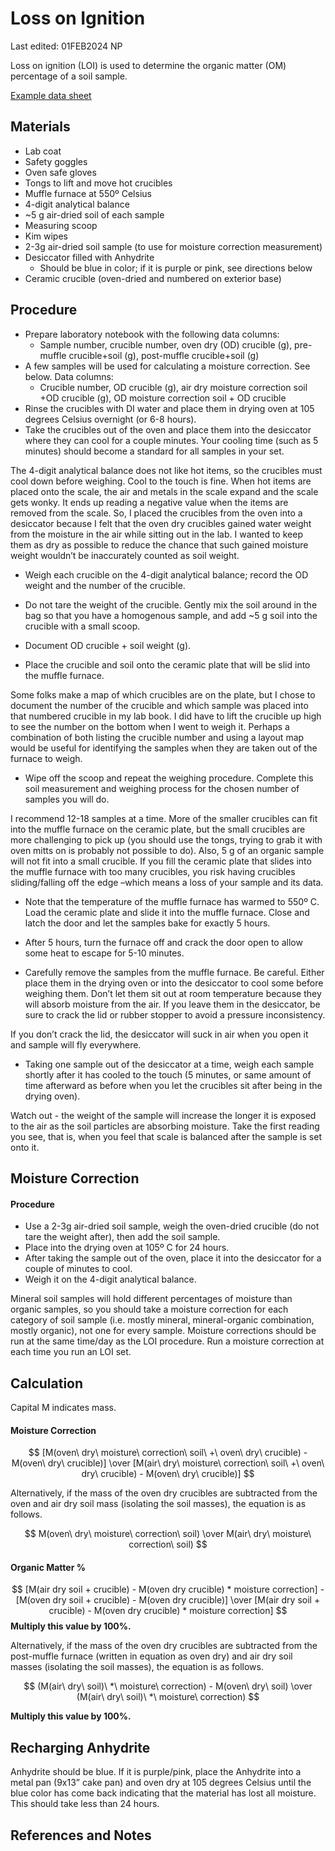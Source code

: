 # Loss on Ignition

::: callout-note
Last edited: 01FEB2024 NP

Loss on ignition (LOI) is used to determine the organic matter (OM) percentage of a soil sample.

[Example data sheet](https://docs.google.com/spreadsheets/d/1Z6ijR4D47hjFZBMePrvnEEBT6g56EIJs/edit?usp=sharing&ouid=108934466869932900090&rtpof=true&sd=true)
:::

## Materials

-   Lab coat
-   Safety goggles
-   Oven safe gloves
-   Tongs to lift and move hot crucibles
-   Muffle furnace at 550º Celsius
-   4-digit analytical balance
-   \~5 g air-dried soil of each sample
-   Measuring scoop
-   Kim wipes
-   2-3g air-dried soil sample (to use for moisture correction measurement)
-   Desiccator filled with Anhydrite
    -   Should be blue in color; if it is purple or pink, see directions below
-   Ceramic crucible (oven-dried and numbered on exterior base)

## Procedure

-   Prepare laboratory notebook with the following data columns:
    -   Sample number, crucible number, oven dry (OD) crucible (g), pre-muffle crucible+soil (g), post-muffle crucible+soil (g)
-   A few samples will be used for calculating a moisture correction. See below. Data columns:
    -   Crucible number, OD crucible (g), air dry moisture correction soil +OD crucible (g), OD moisture correction soil + OD crucible
-   Rinse the crucibles with DI water and place them in drying oven at 105 degrees Celsius overnight (or 6-8 hours).
-   Take the crucibles out of the oven and place them into the desiccator where they can cool for a couple minutes. Your cooling time (such as 5 minutes) should become a standard for all samples in your set.

::: callout-note
The 4-digit analytical balance does not like hot items, so the crucibles must cool down before weighing. Cool to the touch is fine. When hot items are placed onto the scale, the air and metals in the scale expand and the scale gets wonky. It ends up reading a negative value when the items are removed from the scale. So, I placed the crucibles from the oven into a desiccator because I felt that the oven dry crucibles gained water weight from the moisture in the air while sitting out in the lab. I wanted to keep them as dry as possible to reduce the chance that such gained moisture weight wouldn't be inaccurately counted as soil weight.
:::

-   Weigh each crucible on the 4-digit analytical balance; record the OD weight and the number of the crucible.

-   Do not tare the weight of the crucible. Gently mix the soil around in the bag so that you have a homogenous sample, and add \~5 g soil into the crucible with a small scoop.

-   Document OD crucible + soil weight (g).

-   Place the crucible and soil onto the ceramic plate that will be slid into the muffle furnace.

::: callout-note
Some folks make a map of which crucibles are on the plate, but I chose to document the number of the crucible and which sample was placed into that numbered crucible in my lab book. I did have to lift the crucible up high to see the number on the bottom when I went to weigh it. Perhaps a combination of both listing the crucible number and using a layout map would be useful for identifying the samples when they are taken out of the furnace to weigh.
:::

-   Wipe off the scoop and repeat the weighing procedure. Complete this soil measurement and weighing process for the chosen number of samples you will do.

::: callout-note
I recommend 12-18 samples at a time. More of the smaller crucibles can fit into the muffle furnace on the ceramic plate, but the small crucibles are more challenging to pick up (you should use the tongs, trying to grab it with oven mitts on is probably not possible to do). Also, 5 g of an organic sample will not fit into a small crucible. If you fill the ceramic plate that slides into the muffle furnace with too many crucibles, you risk having crucibles sliding/falling off the edge --which means a loss of your sample and its data.
:::

-   Note that the temperature of the muffle furnace has warmed to 550º C. Load the ceramic plate and slide it into the muffle furnace. Close and latch the door and let the samples bake for exactly 5 hours.

-   After 5 hours, turn the furnace off and crack the door open to allow some heat to escape for 5-10 minutes.

-   Carefully remove the samples from the muffle furnace. Be careful. Either place them in the drying oven or into the desiccator to cool some before weighing them. Don't let them sit out at room temperature because they will absorb moisture from the air. If you leave them in the desiccator, be sure to crack the lid or rubber stopper to avoid a pressure inconsistency.

::: callout-note
If you don't crack the lid, the desiccator will suck in air when you open it and sample will fly everywhere.
:::

-   Taking one sample out of the desiccator at a time, weigh each sample shortly after it has cooled to the touch (5 minutes, or same amount of time afterward as before when you let the crucibles sit after being in the drying oven).

::: callout-warning
Watch out - the weight of the sample will increase the longer it is exposed to the air as the soil particles are absorbing moisture. Take the first reading you see, that is, when you feel that scale is balanced after the sample is set onto it.
:::

## Moisture Correction

#### Procedure

-   Use a 2-3g air-dried soil sample, weigh the oven-dried crucible (do not tare the weight after), then add the soil sample.
-   Place into the drying oven at 105º C for 24 hours.
-   After taking the sample out of the oven, place it into the desiccator for a couple of minutes to cool.
-   Weigh it on the 4-digit analytical balance.

Mineral soil samples will hold different percentages of moisture than organic samples, so you should take a moisture correction for each category of soil sample (i.e. mostly mineral, mineral-organic combination, mostly organic), not one for every sample. Moisture corrections should be run at the same time/day as the LOI procedure. Run a moisture correction at each time you run an LOI set.

## Calculation

Capital M indicates mass.

#### Moisture Correction

$$
[M(oven\ dry\ moisture\ correction\ soil\ +\ oven\ dry\ crucible) - M(oven\ dry\ crucible)] \over [M(air\ dry\ moisture\ correction\ soil\ +\ oven\ dry\ crucible) - M(oven\ dry\ crucible)]
$$

Alternatively, if the mass of the oven dry crucibles are subtracted from the oven and air dry soil mass (isolating the soil masses), the equation is as follows.

$$
M(oven\ dry\ moisture\ correction\ soil) \over M(air\ dry\ moisture\ correction\ soil)
$$

#### Organic Matter %

$$ 
[M(air dry soil + crucible) - M(oven dry crucible) * moisture correction] - [M(oven dry soil + crucible) - M(oven dry crucible)] \over [M(air dry soil + crucible) - M(oven dry crucible) * moisture correction]
$$ **Multiply this value by 100%.**

Alternatively, if the mass of the oven dry crucibles are subtracted from the post-muffle furnace (written in equation as oven dry) and air dry soil masses (isolating the soil masses), the equation is as follows.

$$
(M(air\ dry\ soil)\ *\ moisture\ correction) - M(oven\ dry\ soil) \over (M(air\ dry\ soil)\ *\ moisture\ correction)
$$

**Multiply this value by 100%.**

## Recharging Anhydrite

Anhydrite should be blue. If it is purple/pink, place the Anhydrite into a metal pan (9x13" cake pan) and oven dry at 105 degrees Celsius until the blue color has come back indicating that the material has lost all moisture. This should take less than 24 hours.

## References and Notes
